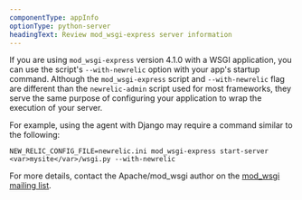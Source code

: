 ```yaml
---
componentType: appInfo
optionType: python-server
headingText: Review mod_wsgi-express server information
---
```


If you are using `mod_wsgi-express` version 4.1.0 with a WSGI application, you can use the script's `--with-newrelic` option with your app's startup command. Although the `mod_wsgi-express` script and `--with-newrelic` flag are different than the `newrelic-admin` script used for most frameworks, they serve the same purpose of configuring your application to wrap the execution of your server.

For example, using the agent with Django may require a command similar to the following:

```
NEW_RELIC_CONFIG_FILE=newrelic.ini mod_wsgi-express start-server <var>mysite</var>/wsgi.py --with-newrelic
```

For more details, contact the Apache/mod_wsgi author on the [mod_wsgi mailing list](http://code.google.com/p/modwsgi/wiki/WhereToGetHelp?tm=6#Asking_Your).